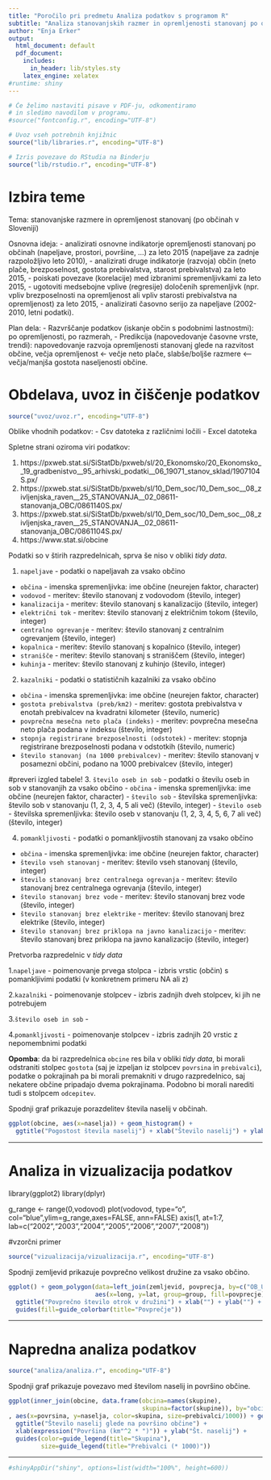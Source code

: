 ```yaml
---
title: "Poročilo pri predmetu Analiza podatkov s programom R"
subtitle: "Analiza stanovanjskih razmer in opremljenosti stanovanj po občinah v Sloveniji"
author: "Enja Erker"
output:
  html_document: default
  pdf_document:
    includes:
      in_header: lib/styles.sty
    latex_engine: xelatex
#runtime: shiny
---
```


```r
# Če želimo nastaviti pisave v PDF-ju, odkomentiramo
# in sledimo navodilom v programu.
#source("fontconfig.r", encoding="UTF-8")

# Uvoz vseh potrebnih knjižnic
source("lib/libraries.r", encoding="UTF-8")
```

```r
# Izris povezave do RStudia na Binderju
source("lib/rstudio.r", encoding="UTF-8")
```

# Izbira teme

Tema: stanovanjske razmere in opremljenost stanovanj (po občinah v Sloveniji)

Osnovna ideja: 
-	analizirati osnovne indikatorje opremljenosti stanovanj po občinah (napeljave, prostori, površine, …) za leto 2015 (napeljave za zadnje razpoložljivo leto 2010),
-	analizirati druge indikatorje (razvoja) občin (neto plače, brezposelnost, gostota prebivalstva, starost prebivalstva) za leto 2015,
-	poiskati povezave (korelacije) med izbranimi spremenljivkami za leto 2015,
-	ugotoviti medsebojne vplive (regresije) določenih spremenljivk (npr. vpliv brezposelnosti na opremljenost ali vpliv starosti prebivalstva na opremljenost) za leto 2015,
-	analizirati časovno serijo za napeljave  (2002-2010, letni podatki).

Plan dela: 
-	Razvrščanje podatkov (iskanje občin s podobnimi lastnostmi): po opremljenosti, po razmerah,
-	Predikcija (napovedovanje časovne vrste, trendi): napovedovanje razvoja opremljenosti stanovanj glede na razvitost občine, večja opremljenost <- večje neto plače, slabše/boljše razmere <– večja/manjša gostota naseljenosti občine.


# Obdelava, uvoz in čiščenje podatkov

```r
source("uvoz/uvoz.r", encoding="UTF-8")
```

Oblike vhodnih podatkov:
-	Csv datoteka z različnimi ločili 
-	Excel datoteka

Spletne strani oziroma viri podatkov:

1.	https://pxweb.stat.si/SiStatDb/pxweb/sl/20_Ekonomsko/20_Ekonomsko__19_gradbenistvo__95_arhivski_podatki__06_19071_stanov_sklad/1907104S.px/
2.	https://pxweb.stat.si/SiStatDb/pxweb/sl/10_Dem_soc/10_Dem_soc__08_zivljenjska_raven__25_STANOVANJA__02_08611-stanovanja_OBC/0861140S.px/
3.	https://pxweb.stat.si/SiStatDb/pxweb/sl/10_Dem_soc/10_Dem_soc__08_zivljenjska_raven__25_STANOVANJA__02_08611-stanovanja_OBC/0861104S.px/
4.	https://www.stat.si/obcine

Podatki so v štirih razpredelnicah, sprva še niso v obliki *tidy data*.

1. `napeljave` - podatki o napeljavah za vsako občino
  - `občina` - imenska spremenljivka: ime občine (neurejen faktor, character)
  - `vodovod` - meritev: število stanovanj z vodovodom (število, integer)
  - `kanalizacija` - meritev: število stanovanj s kanalizacijo (število, integer) 
  - `električni tok` - meritev: število stanovanj z električnim tokom (število, integer)
  - `centralno ogrevanje` - meritev: število stanovanj z centralnim ogrevanjem (število, integer)
  - `kopalnica` - meritev: število stanovanj s kopalnico (število, integer)
  - `stranišče` - meritev: število stanovanj s straniščem (število, integer)
  - `kuhinja` - meritev: število stanovanj z kuhinjo (število, integer)

2. `kazalniki` - podatki o statističnih kazalniki za vsako občino
  - `občina` - imenska spremenljivka: ime občine (neurejen faktor, character)
  - `gostota prebivalstva (preb/km2)` - meritev: gostota prebivalstva v enotah prebivalcev na kvadratni kilometer (število, numeric)
  - `povprečna mesečna neto plača (indeks)` - meritev: povprečna mesečna neto plača podana v indeksu (število, integer) 
  - `stopnja registrirane brezposelnosti (odstotek)` - meritev: stopnja registrirane brezposelnosti podana v odstotkih (število, numeric)
  - `število stanovanj (na 1000 prebivalcev)` - meritev: število stanovanj v posamezni občini, podano na 1000 prebivalcev (število, integer)

#preveri izgled tabele!
3. `število oseb in sob` - podatki o številu oseb in sob v stanovanjih za vsako občino
  - `občina` - imenska spremenljivka: ime občine (neurejen faktor, character)
  - `število sob` - številska spremenljivka: število sob v stanovanju (1, 2, 3, 4, 5 ali več) (število, integer)
  - `število oseb` - številska spremenljivka: število oseb v stanovanju (1, 2, 3, 4, 5, 6, 7 ali več) (število, integer)

4. `pomankljivosti` - podatki o pomankljivostih stanovanj za vsako občino
  - `občina` - imenska spremenljivka: ime občine (neurejen faktor, character)
  - `število vseh stanovanj` - meritev: število vseh stanovanj (število, integer)
  - `število stanovanj brez centralnega ogrevanja` - meritev: število stanovanj brez centralnega ogrevanja (število, integer) 
  - `število stanovanj brez vode` - meritev: število stanovanj brez vode (število, integer)
  - `število stanovanj brez elektrike` - meritev: število stanovanj brez elektrike (število, integer)
  - `število stanovanj brez priklopa na javno kanalizacijo` - meritev: število stanovanj brez priklopa na javno kanalizacijo (število, integer)

Pretvorba razpredelnic v *tidy data*

1.`napeljave`
  - poimenovanje prvega stolpca
  - izbris vrstic (občin) s pomankljivimi podatki (v konkretnem primeru NA ali z)

2.`kazalniki`
  - poimenovanje stolpcev
  - izbris zadnjih dveh stolpcev, ki jih ne potrebujem

3.`število oseb in sob`
  -

4.`pomankljivosti`
  - poimenovanje stolpcev
  - izbris zadnjih 20 vrstic z nepomembnimi podatki



**Opomba**: da bi razpredelnica `obcine` res bila v obliki *tidy data*, bi morali odstraniti stolpec `gostota` (saj je izpeljan iz stolpcev `povrsina` in `prebivalci`), podatke o pokrajinah pa bi morali premakniti v drugo razpredelnico, saj nekatere občine pripadajo dvema pokrajinama. Podobno bi morali narediti tudi s stolpcem `odcepitev`.

Spodnji graf prikazuje porazdelitev števila naselij v občinah.

```r
ggplot(obcine, aes(x=naselja)) + geom_histogram() +
  ggtitle("Pogostost števila naselij") + xlab("Število naselij") + ylab("Število občin")
```

***

# Analiza in vizualizacija podatkov

library(ggplot2)
library(dplyr)


g_range <- range(0,vodovod)
plot(vodovod, type="o", col="blue",ylim=g_range,axes=FALSE, ann=FALSE)
axis(1, at=1:7, lab=c("2002","2003","2004","2005","2006","2007","2008"))


#vzorčni primer
```r
source("vizualizacija/vizualizacija.r", encoding="UTF-8")
```

Spodnji zemljevid prikazuje povprečno velikost družine za vsako občino.

```r
ggplot() + geom_polygon(data=left_join(zemljevid, povprecja, by=c("OB_UIME"="obcina")),
                        aes(x=long, y=lat, group=group, fill=povprecje)) +
  ggtitle("Povprečno število otrok v družini") + xlab("") + ylab("") +
  guides(fill=guide_colorbar(title="Povprečje"))
```

***

# Napredna analiza podatkov

```r
source("analiza/analiza.r", encoding="UTF-8")
```

Spodnji graf prikazuje povezavo med številom naselij in površino občine.

```r
ggplot(inner_join(obcine, data.frame(obcina=names(skupine),
                                     skupina=factor(skupine)), by="obcina")
, aes(x=povrsina, y=naselja, color=skupina, size=prebivalci/1000)) + geom_point() +
  ggtitle("Število naselij glede na površino občine") +
  xlab(expression("Površina (km"^2 * ")")) + ylab("Št. naselij") +
  guides(color=guide_legend(title="Skupina"),
         size=guide_legend(title="Prebivalci (* 1000)"))
```

***

```r
#shinyAppDir("shiny", options=list(width="100%", height=600))
```
